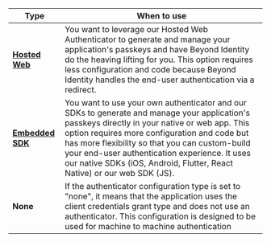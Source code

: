 | Type | When to use |
| --- | --- |
| **[Hosted Web](/authenticator-config#hosted-web)** | You want to leverage our Hosted Web Authenticator to generate and manage your application's passkeys and have Beyond Identity do the heaving lifting for you. This option requires less configuration and code because Beyond Identity handles the end-user authentication via a redirect. |
| **[Embedded SDK](/authenticator-config#embedded-sdk)** | You want to use your own authenticator and our SDKs to generate and manage your application's passkeys directly in your native or web app. This option requires more configuration and code but has more flexibility so that you can custom-build your end-user authentication experience. It uses our native SDKs (iOS, Android, Flutter, React Native) or our web SDK (JS).  |
|  **None** | If the authenticator configuration type is set to "none", it means that the application uses the client credentials grant type and does not use an authenticator. This configuration is designed to be used for machine to machine authentication | 

